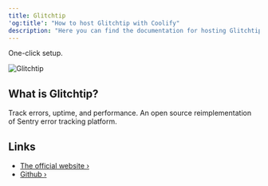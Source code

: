 ```yaml
---
title: Glitchtip
'og:title': "How to host Glitchtip with Coolify"
description: "Here you can find the documentation for hosting Glitchtip with Coolify."
---
```


<Check>One-click setup.</Check>

![Glitchtip](https://glitchtip.com/assets/logo-again.svg)

## What is Glitchtip?
Track errors, uptime, and performance. An open source reimplementation of Sentry error tracking platform.

## Links
- [The official website ›](https://glitchtip.com/)
- [Github ›](https://gitlab.com/glitchtip)